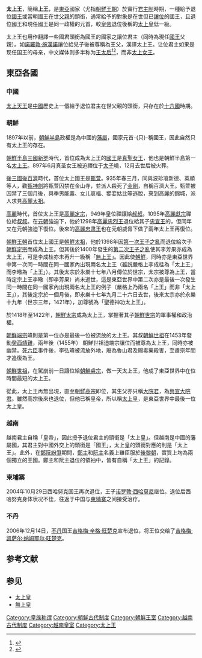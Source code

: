 '''太上王'''，簡稱'''上王'''，是[[東亞|東亞]]國家（尤指[[朝鮮王朝|朝鮮王朝]]）於實行[[君主制|君主制]]時期，一種給予退位[[國王|國王]]或當朝國王在世[[父親|父親]]的頭銜，通常給予的對象是在世但已[[讓位|讓位]]的國王，且退位國王和現任國王是同一政權的元首，較[[皇帝|皇帝]]退位後稱的[[太上皇|太上皇]]低一級。

太上王也用作翻譯一些國君頭銜為國王的國家之讓位君主（同時為現任[[國王|國王]]父親）。如[[諾羅敦·施漢諾|諾羅敦·施漢諾]]讓位給兒子後被尊稱為王父，漢譯太上王。让位君主如果是现任国王的母亲，中文媒体则多半称为[[王太后|王太后]]<ref>{{cite web|url=http://gb.cri.cn/321/2004/03/21/601@103785.htm|title=荷兰王太后朱丽安娜患肺炎逝世 享年94岁|publisher=国际在线|author=编辑：朱小梅|date=2004-03-21|accessdate=2012-11-08|language=Zh-hans|archive-date=2014-02-01|archive-url=https://web.archive.org/web/20140201211835/http://gb.cri.cn/321/2004/03/21/601@103785.htm|dead-url=no}}</ref><ref>{{cite web|url=http://news.sina.com.cn/o/2004-03-21/14482103379s.shtml|title=荷兰王太后逝世|publisher=新浪网 来源：信息时报|author=方倩华|date=2004年3月21日|accessdate=2012-11-08|language=Zh-hans|archive-date=2014-02-02|archive-url=https://web.archive.org/web/20140202171151/http://news.sina.com.cn/o/2004-03-21/14482103379s.shtml|dead-url=no}}</ref>，而非[[太上女王|太上女王]]。

==東亞各國==
===中國===
{{See also|太上天王列表}}
[[太上天王|太上天王]]是[[中國|中國]]歷史上一個給予退位君主在世父親的頭銜，只存在於[[十六國|十六國]]時期。

===朝鮮===
{{See also|朝鮮半島太上王列表|大院君}}
1897年以前，[[朝鮮半島|朝鮮半島]]政權是為中國的[[藩屬|藩屬]]，國家元首-{只}-稱國王，因此自然只有太上王的存在。

[[朝鮮半島三國|朝鮮半島三國]][[新罗|新罗]]時代，首位成為太上王的[[女王|國王]]是[[真聖女王|真聖女王]]，他也是朝鮮半島第一名[[太上女王|太上王]]。897年6月真圣女王被迫禪位于[[孝恭王|太子]]嶢，12月去世后被火葬。

[[後三國|後三國]][[後百濟|後百濟]]時代，首位太上國王是[[甄萱|甄萱]]。935年春三月，同與波珍飡新德、英順等人，勸[[甄神劍|甄神劍]]將甄萱囚禁在金山寺，並派人殺死了[[金剛|金剛]]，自稱百濟大王。甄萱被囚禁了三個月後，與季男能義、女儿哀福、嬖妾姑比等逃脫，來到高麗的錦城，派人求見[[高麗太祖|高麗太祖]]。

[[高麗|高麗]]時代，首位太上王是[[高麗定宗|高麗定宗]]，949年皇位禪讓給[[高麗光宗|叔叔]]。1095年[[高麗獻宗|高麗獻宗]]禪位給[[高麗肅宗|叔叔]]。在[[元朝|元朝]]強迫下，他於1298年[[高麗忠烈王|高麗忠烈王]]退位給其子[[忠宣王|忠宣王]]的，但同年又在元朝強迫下復位。後來的[[高麗忠肃王|高麗忠肃王]]也在元朝威脅下做了兩年太上王再復位。

[[朝鮮王朝|朝鮮王朝]]首位太上國王是[[朝鮮太祖|朝鮮太祖]]，他於1398年因[[第一次王子之亂|第一次王子之亂]]而退位給次子[[朝鮮定宗|朝鮮定宗]]而成為上王。但其後於1400年發生的[[第二次王子之亂|第二次王子之亂]]使其李芳果亦成為太上王，可是李成桂亦未再升一級稱「[[無上皇|無上王]]」。因此使[[朝鮮|朝鮮]]，同時亦是東亞世界中第一次同一時間在同一國家內出現兩名太上王（雖説嚴格上李成桂為「太上王」而李曔為「上王」）。其後太宗於永樂十七年八月傳位於世宗，太宗被尊為上王，當時定宗上王李曔（即李芳果）尚未逝世，這是東亞世界中第二次亦是最後一次發生同一時間在同一國家內出現兩名太上王的例子（嚴格上乃兩名「上王」而非「太上王」），其後定宗於一個月後，即永樂十七年九月二十六日去世，後來太宗亦於永樂十九年（世宗三年，1421年），加尊號為「聖德神功太上王」。

於1418年至1422年，[[朝鮮太宗|朝鮮太宗]]成為太上王，掌握著其子[[朝鮮世宗|朝鮮世宗]]的軍事權和政治權。

[[朝鮮端宗|朝鮮端宗]]暐則是第一位亦是最後一位被流放的太上王。其叔[[朝鮮世祖|朝鮮世祖]]在1453年發動[[癸酉靖難|癸酉靖難]]，兩年後（1455年） 朝鮮世祖迫端宗讓位而被尊為太上王，同時亦被幽禁。[[死六臣|死六臣]]事件後，李弘暐被流放外地，廢為魯山君及賜毒藥殺害，至肅宗年間才追復為王。

[[朝鮮世祖|朝鮮世祖]]，在駕崩前一日讓位給[[朝鮮睿宗|朝鮮睿宗]]，做一天太上王，他成了東亞世界中在位時間最短的太上王。

從此，太上王再無出現，直至[[朝鮮高宗|朝鮮高宗]]即位，其生父亦只稱[[大院君|大院君]]，為[[興宣大院君|興宣大院君]]。雖然高宗後來也退位，但他已稱皇帝，所以稱[[太上皇|太上皇]]，是東亞世界中最後一位太上皇。

===越南===
{{See also|越南太上皇列表|越南太上皇列表#太上王}}
越南君主自稱「皇帝」，因此授予退位君主的頭銜是「太上皇」。但越南是中國的藩屬國，其君主對中國外交上的頭銜是「國王」，太上皇的頭銜對應的則是「太上王」。此外，在[[鄭阮紛爭|鄭阮紛爭]]期間，[[鄭主|鄭主]]和[[阮主|阮主]]名義上雖臣服於[[後黎朝|後黎朝]]，實質上均為兩個獨立的王國。鄭主和阮主退位的領袖中，皆有自稱「太上王」的記錄。

=== 柬埔寨 ===
{{See also|柬埔寨太上王列表}}
2004年10月29日西哈努克国王再次退位，王子[[诺罗敦·西哈莫尼|诺罗敦·西哈莫尼]]继位。退位后西哈努克身体状况不佳，往返于中国与[[柬埔寨王国|柬埔寨]]之间接受治疗。

=== 不丹 ===
{{See also|不丹太上王列表}}
2006年12月14日，[[不丹王国|不丹]]国王[[吉格梅·辛格·旺楚克|吉格梅·辛格·旺楚克]]宣布退位，将王位交给了[[吉格梅·凯萨尔·纳姆耶尔·旺楚克|吉格梅·凯萨尔·纳姆耶尔·旺楚克]]。

==参考文献==
{{Reflist}}

==参见==
*[[太上皇|太上皇]]
*[[無上皇|無上皇]]

[[Category:皇族称谓|Category:皇族称谓]]
[[Category:朝鮮古代制度|Category:朝鮮古代制度]]
[[Category:朝鮮王室|Category:朝鮮王室]]
[[Category:越南古代制度|Category:越南古代制度]]
[[Category:越南皇室|Category:越南皇室]]
[[Category:太上王|Category:太上王]]